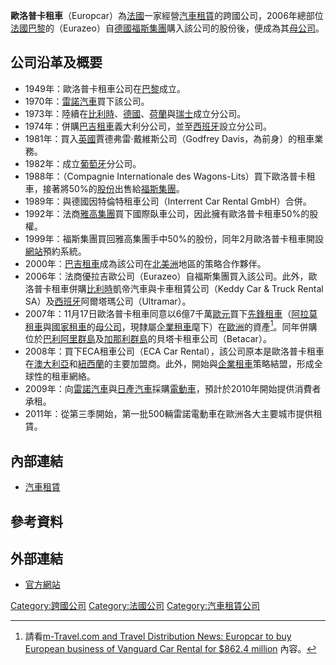 {{Infobox_Company
| company_name = 歐洛普卡租車<br>Europcar
| company_logo = [[File:Europcar_logo.jpg|180px]]
| company_type = [[私人公司|私人公司]]
| foundation = 1949年
| founder = 
| location = [[法國|法國]][[伊夫林省|伊夫林省]]蓋言考特
| key_people = [[首席執行官|CEO]]：羅蘭·基普勒（Roland Keppler）
| company_slogan =
| industry = [[汽車租賃|汽車租賃]]業
| products = [[汽車租賃|汽車租賃]]
| revenue  = 19億7千3百萬[[歐元|歐元]]
| operating_income = 1億1千6百萬歐元（2010年）
| net_income = -1億2千8百萬歐元
| num_employees = 
| parent = {{link-en|優拉吉歐|Eurazeo}}（Eurazeo）
| homepage = http://www.europcar.com/
}}

'''歐洛普卡租車'''（Europcar）為[[法國|法國]]一家經營[[汽車租賃|汽車租賃]]的跨國公司，2006年總部位[[法國|法國]][[巴黎|巴黎]]的{{link-en|優拉吉歐|Eurazeo}}（Eurazeo）自[[德國|德國]][[大眾集團|福斯集團]]購入該公司的股份後，便成為其[[母公司|母公司]]。

== 公司沿革及概要 ==
* 1949年：歐洛普卡租車公司在[[巴黎|巴黎]]成立。
* 1970年：[[雷諾|雷諾汽車]]買下該公司。
* 1973年：陸續在[[比利時|比利時]]、[[德國|德國]]、[[荷蘭|荷蘭]]與[[瑞士|瑞士]]成立分公司。
* 1974年：併購[[巴吉租車|巴吉租車]]義大利分公司，並至[[西班牙|西班牙]]設立分公司。
* 1981年：買入[[英國|英國]]賈德弗雷·戴維斯公司（{{en}}Godfrey Davis，為{{link-en|寶藍德森公司|Berendsen}}前身）的租車業務。
* 1982年：成立[[葡萄牙|葡萄牙]]分公司。
* 1988年：{{link-en|法商國際臥車公司|Compagnie Internationale des Wagons-Lits}}（{{fr}}Compagnie Internationale des Wagons-Lits）買下歐洛普卡租車，接著將50%的[[股票|股份]]出售給[[大眾集團|福斯集團]]。
* 1989年：與德國因特倫特租車公司（{{en}}Interrent Car Rental GmbH）合併。
* 1992年：法商[[雅高集團|雅高集團]]買下國際臥車公司，因此擁有歐洛普卡租車50%的股權。
* 1999年：福斯集團買回雅高集團手中50%的股份，同年2月歐洛普卡租車開設[[網站|網站]]預約系統。
* 2000年：[[巴吉租車|巴吉租車]]成為該公司在[[北美洲|北美洲]]地區的策略合作夥伴。
* 2006年：法商優拉吉歐公司（Eurazeo）自福斯集團買入該公司。此外，歐洛普卡租車併購[[比利時|比利時]]凱帝汽車與卡車租賃公司（{{en}}Keddy Car & Truck Rental SA）及[[西班牙|西班牙]]阿爾塔瑪公司（{{en}}Ultramar）。
* 2007年：11月17日歐洛普卡租車同意以6億7千萬[[歐元|歐元]]買下[[先鋒租車|先鋒租車]]（[[阿拉莫租車|阿拉莫租車]]與[[國家租車|國家租車]]的[[母公司|母公司]]，現隸屬[[企業租車|企業租車]]麾下）在[[歐洲|歐洲]]的資產<ref>請看{{en}}[http://www.m-travel.com/news/2006/11/europcar_to_buy.html m-Travel.com and Travel Distribution News: Europcar to buy European business of Vanguard Car Rental for $862.4 million] {{webarchive|url=https://web.archive.org/web/20110110210627/http://www.m-travel.com/news/2006/11/europcar_to_buy.html |date=2011-01-10 }}內容。</ref>。同年併購位於[[巴利阿里群島|巴利阿里群島]]及[[加那利群島|加那利群島]]的貝塔卡租車公司（{{en}}Betacar）。
* 2008年：買下ECA租車公司（{{en}}ECA Car Rental），該公司原本是歐洛普卡租車在[[澳大利亞|澳大利亞]]和[[新西蘭|紐西蘭]]的主要加盟商。此外，開始與[[企業租車|企業租車]]策略結盟，形成全球性的租車網絡。
* 2009年：向[[雷諾|雷諾汽車]]與[[日產汽車|日產汽車]]採購[[電動車|電動車]]，預計於2010年開始提供消費者承租。
* 2011年：從第三季開始，第一批500輛雷諾電動車在歐洲各大主要城市提供租賃。

== 內部連結 ==
* [[汽車租賃|汽車租賃]]

== 參考資料 ==
{{reflist}}

== 外部連結 ==
* {{en}}[http://www.europcar.com/ 官方網站] {{Wayback|url=http://www.europcar.com/ |date=20201218110421 }}

{{Vehicle rental brands}}

[[Category:跨國公司|Category:跨國公司]]
[[Category:法國公司|Category:法國公司]]
[[Category:汽車租賃公司|Category:汽車租賃公司]]